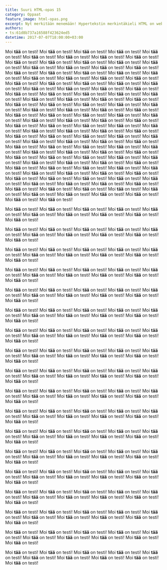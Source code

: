 ```yaml
---
title: Suuri HTML-opas 15
category: Oppaat
feature_image: html-opas.png
excerpt: Nyt merkitään menemään! Hypertekstin merkintäkieli HTML on web-ohjelmoinnin peruspilareita.
authors: 
- ts:61d8b737a16588f423624ed5
datetime: 2017-07-07T18:00:00+03:00
---
```


Moi **tää** on testi! Moi **tää** on testi! Moi **tää** on testi! Moi **tää** on testi!
Moi **tää** on testi! Moi **tää** on testi!
Moi **tää** on testi! Moi **tää** on testi!
Moi **tää** on testi! Moi **tää** on testi!
Moi **tää** on testi! Moi **tää** on testi!
Moi **tää** on testi! Moi **tää** on testi!
Moi **tää** on testi! Moi **tää** on testi!
Moi **tää** on testi! Moi **tää** on testi!
Moi **tää** on testi! Moi **tää** on testi!
Moi **tää** on testi! Moi **tää** on testi!
Moi **tää** on testi! Moi **tää** on testi!
Moi **tää** on testi! Moi **tää** on testi!
Moi **tää** on testi! Moi **tää** on testi!
Moi **tää** on testi! Moi **tää** on testi!
Moi **tää** on testi! Moi **tää** on testi!
Moi **tää** on testi! Moi **tää** on testi!
Moi **tää** on testi! Moi **tää** on testi!
Moi **tää** on testi! Moi **tää** on testi!
Moi **tää** on testi! Moi **tää** on testi!
Moi **tää** on testi! Moi **tää** on testi!
Moi **tää** on testi! Moi **tää** on testi!
Moi **tää** on testi! Moi **tää** on testi!
Moi **tää** on testi! Moi **tää** on testi!
Moi **tää** on testi! Moi **tää** on testi!
Moi **tää** on testi! Moi **tää** on testi!
Moi **tää** on testi! Moi **tää** on testi!
Moi **tää** on testi! Moi **tää** on testi!
Moi **tää** on testi! Moi **tää** on testi!
Moi **tää** on testi! Moi **tää** on testi!
Moi **tää** on testi! Moi **tää** on testi!
Moi **tää** on testi! Moi **tää** on testi!
Moi **tää** on testi! Moi **tää** on testi!
Moi **tää** on testi! Moi **tää** on testi!
Moi **tää** on testi! Moi **tää** on testi!
Moi **tää** on testi! Moi **tää** on testi!
Moi **tää** on testi! Moi **tää** on testi!
Moi **tää** on testi! Moi **tää** on testi!
Moi **tää** on testi! Moi **tää** on testi!
Moi **tää** on testi! Moi **tää** on testi!
Moi **tää** on testi! Moi **tää** on testi!
Moi **tää** on testi! Moi **tää** on testi!
Moi **tää** on testi! Moi **tää** on testi!
Moi **tää** on testi! Moi **tää** on testi!
Moi **tää** on testi! Moi **tää** on testi!
Moi **tää** on testi! Moi **tää** on testi!
Moi **tää** on testi! Moi **tää** on testi!
Moi **tää** on testi! Moi **tää** on testi!
Moi **tää** on testi! Moi **tää** on testi!
Moi **tää** on testi! Moi **tää** on testi!
Moi **tää** on testi! Moi **tää** on testi!
Moi **tää** on testi! Moi **tää** on testi!
Moi **tää** on testi! Moi **tää** on testi!
Moi **tää** on testi! Moi **tää** on testi!
Moi **tää** on testi! Moi **tää** on testi!
Moi **tää** on testi! Moi **tää** on testi!
Moi **tää** on testi! Moi **tää** on testi!
Moi **tää** on testi! Moi **tää** on testi!
Moi **tää** on testi! Moi **tää** on testi!
Moi **tää** on testi! Moi **tää** on testi!
Moi **tää** on testi! Moi **tää** on testi!
Moi **tää** on testi! Moi **tää** on testi!
Moi **tää** on testi! Moi **tää** on testi!
Moi **tää** on testi! Moi **tää** on testi!


Moi **tää** on testi! Moi **tää** on testi!
Moi **tää** on testi! Moi **tää** on testi!
Moi **tää** on testi! Moi **tää** on testi!
Moi **tää** on testi! Moi **tää** on testi!
Moi **tää** on testi! Moi **tää** on testi!


Moi **tää** on testi! Moi **tää** on testi!
Moi **tää** on testi! Moi **tää** on testi!
Moi **tää** on testi! Moi **tää** on testi!
Moi **tää** on testi! Moi **tää** on testi!
Moi **tää** on testi! Moi **tää** on testi!


Moi **tää** on testi! Moi **tää** on testi!
Moi **tää** on testi! Moi **tää** on testi!
Moi **tää** on testi! Moi **tää** on testi!
Moi **tää** on testi! Moi **tää** on testi!
Moi **tää** on testi! Moi **tää** on testi!


Moi **tää** on testi! Moi **tää** on testi!
Moi **tää** on testi! Moi **tää** on testi!
Moi **tää** on testi! Moi **tää** on testi!
Moi **tää** on testi! Moi **tää** on testi!
Moi **tää** on testi! Moi **tää** on testi!


Moi **tää** on testi! Moi **tää** on testi!
Moi **tää** on testi! Moi **tää** on testi!
Moi **tää** on testi! Moi **tää** on testi!
Moi **tää** on testi! Moi **tää** on testi!
Moi **tää** on testi! Moi **tää** on testi!


Moi **tää** on testi! Moi **tää** on testi!
Moi **tää** on testi! Moi **tää** on testi!
Moi **tää** on testi! Moi **tää** on testi!
Moi **tää** on testi! Moi **tää** on testi!
Moi **tää** on testi! Moi **tää** on testi!


Moi **tää** on testi! Moi **tää** on testi!
Moi **tää** on testi! Moi **tää** on testi!
Moi **tää** on testi! Moi **tää** on testi!
Moi **tää** on testi! Moi **tää** on testi!
Moi **tää** on testi! Moi **tää** on testi!


Moi **tää** on testi! Moi **tää** on testi!
Moi **tää** on testi! Moi **tää** on testi!
Moi **tää** on testi! Moi **tää** on testi!
Moi **tää** on testi! Moi **tää** on testi!
Moi **tää** on testi! Moi **tää** on testi!


Moi **tää** on testi! Moi **tää** on testi!
Moi **tää** on testi! Moi **tää** on testi!
Moi **tää** on testi! Moi **tää** on testi!
Moi **tää** on testi! Moi **tää** on testi!
Moi **tää** on testi! Moi **tää** on testi!


Moi **tää** on testi! Moi **tää** on testi!
Moi **tää** on testi! Moi **tää** on testi!
Moi **tää** on testi! Moi **tää** on testi!
Moi **tää** on testi! Moi **tää** on testi!
Moi **tää** on testi! Moi **tää** on testi!


Moi **tää** on testi! Moi **tää** on testi!
Moi **tää** on testi! Moi **tää** on testi!
Moi **tää** on testi! Moi **tää** on testi!
Moi **tää** on testi! Moi **tää** on testi!
Moi **tää** on testi! Moi **tää** on testi!


Moi **tää** on testi! Moi **tää** on testi!
Moi **tää** on testi! Moi **tää** on testi!
Moi **tää** on testi! Moi **tää** on testi!
Moi **tää** on testi! Moi **tää** on testi!
Moi **tää** on testi! Moi **tää** on testi!


Moi **tää** on testi! Moi **tää** on testi!
Moi **tää** on testi! Moi **tää** on testi!
Moi **tää** on testi! Moi **tää** on testi!
Moi **tää** on testi! Moi **tää** on testi!
Moi **tää** on testi! Moi **tää** on testi!


Moi **tää** on testi! Moi **tää** on testi!
Moi **tää** on testi! Moi **tää** on testi!
Moi **tää** on testi! Moi **tää** on testi!
Moi **tää** on testi! Moi **tää** on testi!
Moi **tää** on testi! Moi **tää** on testi!


Moi **tää** on testi! Moi **tää** on testi!
Moi **tää** on testi! Moi **tää** on testi!
Moi **tää** on testi! Moi **tää** on testi!
Moi **tää** on testi! Moi **tää** on testi!
Moi **tää** on testi! Moi **tää** on testi!


Moi **tää** on testi! Moi **tää** on testi!
Moi **tää** on testi! Moi **tää** on testi!
Moi **tää** on testi! Moi **tää** on testi!
Moi **tää** on testi! Moi **tää** on testi!
Moi **tää** on testi! Moi **tää** on testi!


Moi **tää** on testi! Moi **tää** on testi!
Moi **tää** on testi! Moi **tää** on testi!
Moi **tää** on testi! Moi **tää** on testi!
Moi **tää** on testi! Moi **tää** on testi!
Moi **tää** on testi! Moi **tää** on testi!


Moi **tää** on testi! Moi **tää** on testi!
Moi **tää** on testi! Moi **tää** on testi!
Moi **tää** on testi! Moi **tää** on testi!
Moi **tää** on testi! Moi **tää** on testi!
Moi **tää** on testi! Moi **tää** on testi!




